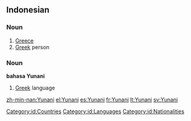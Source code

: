 ==Indonesian==
{{wikipedia|lang=id}}

===Noun===
{{infl|id|noun}}

# [[Greece]]
# [[Greek]] person

===Noun===
'''bahasa Yunani'''

# [[Greek]] language

[[Category:id:Countries]]
[[Category:id:Languages]]
[[Category:id:Nationalities]]

[[zh-min-nan:Yunani]]
[[el:Yunani]]
[[es:Yunani]]
[[fr:Yunani]]
[[lt:Yunani]]
[[sv:Yunani]]